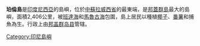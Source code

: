 {{Infobox Islands
|name = 珀倫島
|image name =
|image caption =
|locator map = Banggai Islands Topography.png
|native name =
|native name link =
|location = [[東南亞|東南亞]]
|coordinates= {{Coord|1|24|S|123|10|E|region:ID_type:isle}}
|archipelago = 
|total islands = 
|major islands = 
|area = 2,406平方公里
|highest mount =
|elevation =
|country = Indonesia
|country admin divisions title =
|country admin divisions =
|country largest city =
|country largest city population = 
|population =
|population as of =
|density =
|ethnic groups =
}}

'''珀倫島'''是[[印度尼西亞|印度尼西亞]]的島嶼，位於[[中蘇拉威西省|中蘇拉威西省]]的最東端，是[[邦蓋群島|邦蓋群島]]最大的島嶼，面積2,406公里，被[[班達海|班達海]]和[[馬魯古海|馬魯古海]]包圍，島上居民以種植[[椰子|椰子]]、[[番薯|番薯]]和捕魚為生。行政上由[[邦盖群岛县|邦盖群岛县]]管辖。

[[Category:印尼島嶼|Category:印尼島嶼]]

{{Indonesia-stub}}